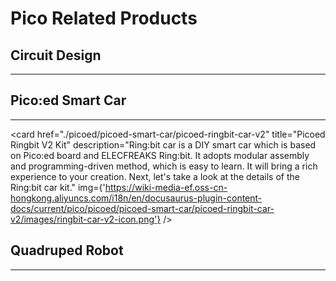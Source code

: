 ﻿---
sidebar_position: 1
sidebar_label: Pico Related Products
---











# Pico Related Products


## Circuit Design
---

<cardbox>
  <card
    href="./picoed/circuit-design/picoed-starter-kit/"
    title="Picoed Starter Kit"
    description="The Pico:ed Little Scientist Kit is a Pico:ed starter kit developed by the ELECFREAKS team for teens to learn circuits and programming. The kit provides numerous electronic components such as LEDs, buttons, buzzers, temperature sensors, servos, motors and colorful light rings. It also comes with numerous reference cases and detailed documentation to help you get started quickly. The Pico:ed Little Scientist Kit accompanies you into the wonderful world of electronics."
    img={'https://wiki-media-ef.oss-cn-hongkong.aliyuncs.com/i18n/en/docusaurus-plugin-content-docs/current/pico/picoed/circuit-design/picoed-starter-kit/images/starter-kit-icon.png'}
  />
</cardbox>

<cardbox>
  <card
    href="./wukong2040/raspberry-pi-pico-inventors-kit/"
    title="Raspberry Pi Pico Inventors Kit"
    description="The Wukong2040 Inventor's Kit is a kit developed for inventors learning to program electronics. It includes a multifunctional expansion board-the Wukong2040, designed for the Raspberry Pi Pico, as well as 11 different types of sensors and actuators to create a wide range of interesting and practical projects. "
    img={'https://wiki-media-ef.oss-cn-hongkong.aliyuncs.com/i18n/en/docusaurus-plugin-content-docs/current/pico/wukong2040/raspberry-pi-pico-inventors-kit/images/wukong2040-inventors-kit-icon.png'}
  />
</cardbox>

## Pico:ed Smart Car
---

<cardbox>
  <card
    href="./picoed/picoed-smart-car/picoed-smart-cutebot"
    title="Pico:ed Smart Cutebot kit"
    description="ELECFREAKS Pico:ed Smart Cutebot is a rear-drive smart car driven by dual high speed motors. There are many on-board equipments on the Pico:ed Smart Cutebot including ultrasonic sensor, two RGB LED headlights, clearance lamps on thebo ttom, two line-tracking probes, an active buzzer as the horn and so on! Let's drive your first smart carELECFREAKS Pico:ed Smart Cutebot is a rear-drive smart car driven by dual high speed motors."
    img={'https://wiki-media-ef.oss-cn-hongkong.aliyuncs.com/i18n/en/docusaurus-plugin-content-docs/current/pico/picoed/picoed-smart-car/picoed-smart-cutebot/images/smart-cutebot-icon.png'}
  />

  <card
    href="./picoed/picoed-smart-car/picoed-ringbit-car-v2"
    title="Picoed Ringbit V2 Kit"
    description="Ring:bit car is a DIY smart car which is based on Pico:ed board and ELECFREAKS Ring:bit. It adopts modular assembly and programming-driven method, which is easy to learn. It will bring a rich experience to your creation. Next, let's take a look at the details of the Ring:bit car kit."
    img={'https://wiki-media-ef.oss-cn-hongkong.aliyuncs.com/i18n/en/docusaurus-plugin-content-docs/current/pico/picoed/picoed-smart-car/picoed-ringbit-car-v2/images/ringbit-car-v2-icon.png'}
  />
</cardbox>

## Quadruped Robot
---

<cardbox>
  <card
    href="./cm4-xgo-robot-kit"
    title="CM4 XGO Robot Kit"
    description="XGO-lite2 is a desktop Al robot dog with 15 DOF and a gripper powered by a Raspberry CM4 for Al edge computing applications. It has a 2.3KG.CM serial bus servo, supports omnidirectional movement, 6D posture control, posture stability, multiple motion gaits, internally equipped with 6-axis IMU, joint position sensors and current sensors for position feedback, joint rotation and torque readings for internal algorithms and secondary development. The robot dog allows for Blocky and Python programming via a custom APP or PC for developing Al applications."
    img={'https://wiki-media-ef.oss-cn-hongkong.aliyuncs.com/i18n/en/docusaurus-plugin-content-docs/current/pico/cm4-xgo-robot-kit/images/cm4-xgo-robot-kit-icon.png'}
  />
</cardbox>

